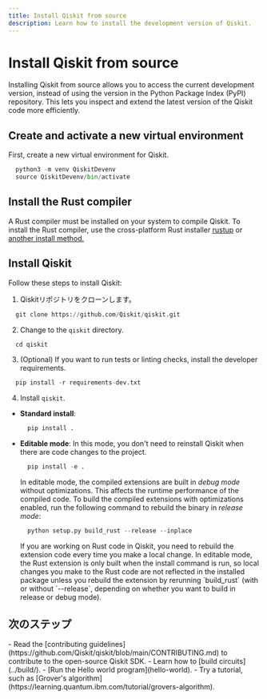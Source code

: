 ```yaml
---
title: Install Qiskit from source
description: Learn how to install the development version of Qiskit.
---
```


# Install Qiskit from source

Installing Qiskit from source allows you to access the current development version, instead of using the version in the Python Package Index (PyPI) repository. This lets you inspect and extend the latest version of the Qiskit code more efficiently. 

## Create and activate a new virtual environment

First, create a new virtual environment for Qiskit. 

```python
  python3 -m venv QiskitDevenv
  source QiskitDevenv/bin/activate
```

## Install the Rust compiler

A Rust compiler must be installed on your system to compile Qiskit. To install the Rust compiler, use the cross-platform Rust installer [rustup](https://rustup.rs/) or [another install method.](https://forge.rust-lang.org/infra/other-installation-methods.html) 

## Install Qiskit

Follow these steps to install Qiskit:

1.  Qiskitリポジトリをクローンします。

```python
  git clone https://github.com/Qiskit/qiskit.git
```

2.  Change to the `qiskit` directory. 

```python
  cd qiskit
```

3.  (Optional) If you want to run tests or linting checks, install the developer requirements.

```python
  pip install -r requirements-dev.txt
```

4.  Install `qiskit`. 

-   **Standard install**: 

    ```python
      pip install .
    ```

-   **Editable mode**: In this mode, you don't need to reinstall Qiskit when there are code changes to the project.

    ```python
      pip install -e .
    ```

    In editable mode, the compiled extensions are built in _debug mode_ without optimizations. This affects the runtime performance of the compiled code. To build the compiled extensions with optimizations enabled, run the following command to rebuild the binary in _release mode_:

    ```python
      python setup.py build_rust --release --inplace
    ```

    <Admonition type="note">
    If you are working on Rust code in Qiskit, you need to rebuild the extension code every time you make a local change. In editable mode, the Rust extension is only built when the install command is run, so local changes you make to the Rust code are not reflected in the installed package unless you rebuild the extension by rerunning `build_rust` (with or without `--release`, depending on whether you want to build in release or debug mode).
    </Admonition>

## 次のステップ

<Admonition type="tip" title="Recommendations">
  - Read the [contributing guidelines](https://github.com/Qiskit/qiskit/blob/main/CONTRIBUTING.md) to contribute to the open-source Qiskit SDK.
  - Learn how to [build circuits](../build/).
  - [Run the Hello world program](hello-world).
  - Try a tutorial, such as [Grover's algorithm](https://learning.quantum.ibm.com/tutorial/grovers-algorithm).
</Admonition>
